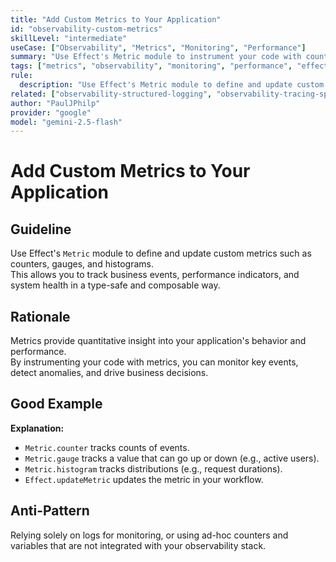 ```yaml
---
title: "Add Custom Metrics to Your Application"
id: "observability-custom-metrics"
skillLevel: "intermediate"
useCase: ["Observability", "Metrics", "Monitoring", "Performance"]
summary: "Use Effect's Metric module to instrument your code with counters, gauges, and histograms to track key business and performance indicators."
tags: ["metrics", "observability", "monitoring", "performance", "effect"]
rule:
  description: "Use Effect's Metric module to define and update custom metrics for business and performance monitoring."
related: ["observability-structured-logging", "observability-tracing-spans"]
author: "PaulJPhilp"
provider: "google"
model: "gemini-2.5-flash"
---
```


# Add Custom Metrics to Your Application

## Guideline

Use Effect's `Metric` module to define and update custom metrics such as counters, gauges, and histograms.  
This allows you to track business events, performance indicators, and system health in a type-safe and composable way.

## Rationale

Metrics provide quantitative insight into your application's behavior and performance.  
By instrumenting your code with metrics, you can monitor key events, detect anomalies, and drive business decisions.

## Good Example

<Example path="./src/observability-custom-metrics.ts" />

**Explanation:**  
- `Metric.counter` tracks counts of events.
- `Metric.gauge` tracks a value that can go up or down (e.g., active users).
- `Metric.histogram` tracks distributions (e.g., request durations).
- `Effect.updateMetric` updates the metric in your workflow.

## Anti-Pattern

Relying solely on logs for monitoring, or using ad-hoc counters and variables that are not integrated with your observability stack.